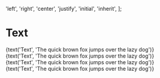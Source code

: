   'left',
  'right',
  'center',
  'justify',
  'initial',
  'inherit',
];

<Meta title="Components/Text" component={Text} />

# Text

<ArgsTable of={Text} />

<Canvas>
  <Story name="bodyL">
    <div>
      <Text
        color={select('Text color', [...Object.keys(colors)], 'text')}
        fontSize={select('Font size', fontSizeOptions)}
        fontWeight={select('Font weight', fontWeights, 'normal')}
        textAlign={select('Text align', textAlignOptions)}
        variant="bodyL"
      >
        {text('Text', 'The quick brown fox jumps over the lazy dog')}
      </Text>
    </div>
  </Story>
</Canvas>

<Canvas>
  <Story name="bodyM">
    <div>
      <Text
        color={select('Text color', [...Object.keys(colors)], 'text')}
        fontSize={select('Font size', fontSizeOptions)}
        fontWeight={select('Font weight', fontWeights, 'normal')}
        textAlign={select('Text align', textAlignOptions)}
        variant="bodyM"
      >
        {text('Text', 'The quick brown fox jumps over the lazy dog')}
      </Text>
    </div>
  </Story>
</Canvas>

<Canvas>
  <Story name="bodyS">
    <div>
      <Text
        color={select('Text color', [...Object.keys(colors)], 'text')}
        fontSize={select('Font size', fontSizeOptions)}
        fontWeight={select('Font weight', fontWeights, 'normal')}
        textAlign={select('Text align', textAlignOptions)}
        variant="bodyS"
      >
        {text('Text', 'The quick brown fox jumps over the lazy dog')}
      </Text>
    </div>
  </Story>
</Canvas>

<Canvas>
  <Story name="bodyXs">
    <div>
      <Text
        color={select('Text color', [...Object.keys(colors)], 'text')}
        fontSize={select('Font size', fontSizeOptions)}
        fontWeight={select('Font weight', fontWeights, 'normal')}
        textAlign={select('Text align', textAlignOptions)}
        variant="bodyXs"
      >
        {text('Text', 'The quick brown fox jumps over the lazy dog')}
      </Text>
    </div>
  </Story>
</Canvas>
